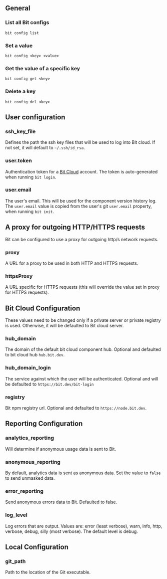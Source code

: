 ## General

### List all Bit configs

```shell
bit config list
```

### Set a value

```shell
bit config <key> <value>
```

### Get the value of a specific key

```shell
bit config get <key>
```

### Delete a key

```shell
bit config del <key>
```

## User configuration

### ssh_key_file

Defines the path the ssh key files that will be used to log into Bit cloud. If not set, it will default to `~/.ssh/id_rsa`.

### user.token

Authentication token for a [Bit Cloud](https://bit.cloud) account. The token is auto-generated when running `bit login`.

### user.email

The user's email. This will be used for the component version history log.
The `user.email` value is copied from the user's git `user.email` property, when running `bit init`.

## A proxy for outgoing HTTP/HTTPS requests

Bit can be configured to use a proxy for outgoing http/s network requests.

### proxy

A URL for a proxy to be used in both HTTP and HTTPS requests.

### httpsProxy

A URL specific for HTTPS requests (this will override the value set in proxy for HTTPS requests).

## Bit Cloud Configuration

These values need to be changed only if a private server or private registry is used. Otherwise, it will be defaulted to Bit cloud server.

### hub_domain

The domain of the default bit cloud component hub. Optional and defaulted to bit cloud hub `hub.bit.dev`.

### hub_domain_login

The service against which the user will be authenticated. Optional and will be defaulted to `https://bit.dev/bit-login`

### registry

Bit npm registry url. Optional and defaulted to `https://node.bit.dev`.

## Reporting Configuration

### analytics_reporting

Will determine if anonymous usage data is sent to Bit.

### anonymous_reporting

By default, analytics data is sent as anonymous data. Set the value to `false` to send unmasked data.

### error_reporting

Send anonymous errors data to Bit. Defaulted to false.

### log_level

Log errors that are output. Values are: error (least verbose), warn, info, http, verbose, debug, silly (most verbose). The default level is debug.

## Local Configuration

### git_path

Path to the location of the Git executable.
